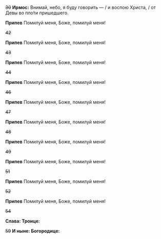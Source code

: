 ~~30~~ **Ирмос:** Внимай, небо, я буду говорить — / и воспою Христа, / от Девы во пло́ти пришедшего.

**Припев** Помилуй меня, Боже, помилуй меня!

~~42~~

**Припев** Помилуй меня, Боже, помилуй меня!

~~43~~

**Припев** Помилуй меня, Боже, помилуй меня!

~~44~~

**Припев** Помилуй меня, Боже, помилуй меня!

~~46~~

**Припев** Помилуй меня, Боже, помилуй меня!

~~47~~

**Припев** Помилуй меня, Боже, помилуй меня!

~~48~~

**Припев** Помилуй меня, Боже, помилуй меня!

~~49~~

**Припев** Помилуй меня, Боже, помилуй меня!

~~51~~

**Припев** Помилуй меня, Боже, помилуй меня!

~~52~~

**Припев** Помилуй меня, Боже, помилуй меня!

~~54~~

**Слава: Троице:**

~~59~~ **И ныне: Богородице:**
